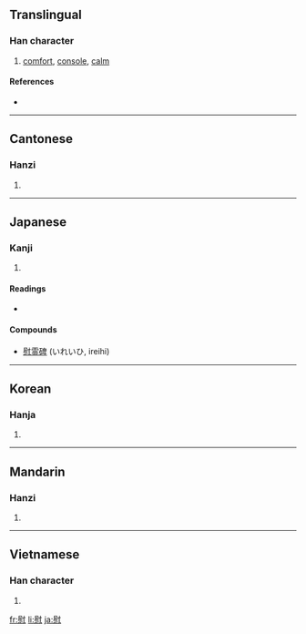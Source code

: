 ==Translingual==

===Han character===
{{Han char|rn=61|rad=心|as=11|sn=15|four=7433<sub>0</sub>|canj=尸戈心 (SIP), X尸戈心 (XSIP)}}

# [[comfort]], [[console]], [[calm]]

====References====
* {{Han ref|kx=0400.030|dkj=11135|dj=0739.230|hdz=42343.150|uh=6170|ud=24944|bh=BCA2|bd=48290}}

----

==Cantonese==

===Hanzi===
{{yue-hanzi|jyut=wai3|y=wai}}

# {{defn|Cantonese|sort=心11}}

----

==Japanese==

===Kanji===
{{ja-kanji|grade=c|rs=心11}}

# {{defn|Japanese}}

====Readings====
* {{ja-readings|on=[[い]] (i)|kun=[[なぐさめる]] (nagusameru), [[なぐさむ]] (nagusamu), [[なぐさみ]] (nagusami)}}

====Compounds====
* [[慰霊碑]] (いれいひ, ireihi)

----

==Korean==

===Hanja===
{{ko-hanja|hangeul=|eumhun=[[위로할]] [[위]] (''wirohal, wi'')|rv=wi|mr=wi|y=wi}}

# {{defn|Korean|sort=心11}}

----

==Mandarin==

===Hanzi===
{{cmn-hanzi|pin=[[wèi]] ([[wei4]])|wg=wei<sup>4</sup>}}

# {{defn|Mandarin|sort=心11}}

----

==Vietnamese==

===Han character===
{{vi-hantu|[[ủy]], [[uý]], [[ủi]]|rs=心11}}

# {{defn|Vietnamese|sort=心11}}

[[fr:慰]]
[[li:慰]]
[[ja:慰]]